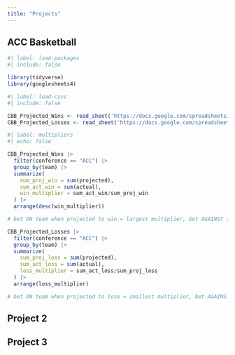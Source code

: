 ```yaml
---
title: "Projects"
---
```


## ACC Basketball

```r
#| label: load-packages
#| include: false

library(tidyverse)
library(googlesheets4)

```

```r
#| label: load-csvs
#| include: false

CBB_Projected_Wins <- read_sheet('https://docs.google.com/spreadsheets/d/1vTJlU2XPd0cXQr2zILR3L5X3UdjKfUSQej9Dw6Rh6k4/edit#gid=1570157309')
CBB_Projected_Losses <- read_sheet('https://docs.google.com/spreadsheets/d/122fxXEl3Qg5KbXHkWZJESRCbPC0eWToklg-nE5Kk2PE/edit#gid=22288382')

```

```r
#| label: multipliers
#| echo: false

CBB_Projected_Wins |>
  filter(conference == "ACC") |>
  group_by(team) |>
  summarize(
    sum_proj_win = sum(projected),
    sum_act_win = sum(actual), 
    win_multiplier = sum_act_win/sum_proj_win
  ) |>
  arrange(desc(win_multiplier)) 

# bet ON team when projected to win = largest multiplier, bet AGAINST team when projected to win = smallest multiplier

CBB_Projected_Losses |>
  filter(conference == "ACC") |>
  group_by(team) |>
  summarize(
    sum_proj_loss = sum(projected),
    sum_act_loss = sum(actual), 
    loss_multiplier = sum_act_loss/sum_proj_loss
  ) |>
  arrange(loss_multiplier)

# bet ON team when projected to lose = smallest multiplier, bet AGAINST team when projected to lose = largest multiplier

```


## Project 2

## Project 3

